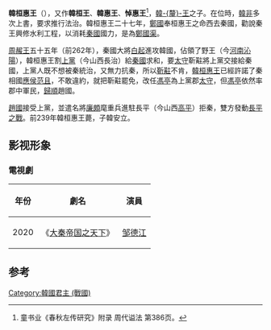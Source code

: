 {{Otheruses|subject=[[戰國時期|戰國時期]][[韓國|韓國]][[韓釐王|韓釐王]]之子|other=[[明朝|明朝]]韓國國王[[韓靖王|朱範]][[File:Msnox土仰.png|File:Msnox土仰.png]]之子|朱徵釙}}
{{Emperorcn box|圖像=
|名称=韓桓惠王
|姓名=不明
|謚号=桓惠王
|陵墓=河南省新郑市城关乡胡庄村西北
|政權=[[韓國_(戰國)|韓國]]
|出生日期=？
|逝世日期=前239年
|在位=前272年—前239年
|年号=無
}}

'''韓桓惠王'''（{{bd|？||前239年||}}），又作'''韓桓王'''、'''韓惠王'''、'''悼惠王'''<ref>童书业《春秋左传研究》附录 周代谥法 第386页。</ref>，[[韓釐王|韓-{釐}-王]]之子。在位時，[[韓非|韓非]]多次上書，要求推行法治。韓桓惠王二十七年，[[郑国_(战国人)|鄭國]]奉桓惠王之命西去秦國，勸說秦王興修水利工程，以消耗[[秦國|秦國]]國力，是為[[鄭國渠|鄭國渠]]。

[[周赧王|周赧王]]五十五年（前262年），秦國大將[[白起|白起]]進攻韓國，佔領了野王（今[[河南|河南]][[沁陽|沁陽]]），韓桓惠王割[[上黨|上黨]]（今山西長治）給[[秦國|秦國]]求和，要[[太守|太守]]靳黈將上黨交接給秦國，上黨人既不想被秦統治，又無力抗秦，所以[[靳黈|靳黈]]不肯，[[韓桓惠王|韓桓惠王]]已經許諾了秦相國[[應侯|應侯]][[范且|范且]]，不敢違約，就把靳黈罷免，改任[[馮亭|馮亭]]為上黨郡[[太守|太守]]，但[[馮亭|馮亭]]依然率郡中軍民，[[歸順|歸順]]趙國。

[[趙國|趙國]]接受上黨，並遣名將[[廉頗|廉頗]]麾重兵進駐長平（今山西[[高平|高平]]）拒秦，雙方發動[[長平之戰|長平之戰]]。前239年韓桓惠王薨，子韓安立。

== 影视形象 ==
===電視劇===
{| class="wikitable"
!年份
!劇名
!演員
|-
|2020||《[[大秦帝國之天下|大秦帝国之天下]]》||[[邹德江|邹德江]]
|}

==参考==
<references />

{{中国皇帝|父[[韓釐王|韓-{釐}-王]]|子[[韓廢王|韓廢王]]|[[韓國_(戰國)|韓國君主]]|前272年—前239年}}

{{韩国君主}}

[[Category:韓國君主_(戰國)|Category:韓國君主 (戰國)]]